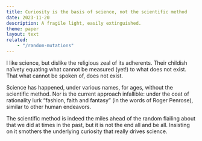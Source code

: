 ```yaml
---
title: Curiosity is the basis of science, not the scientific method
date: 2023-11-20
description: A fragile light, easily extinguished.
theme: paper
layout: text
related:
    - "/random-mutations"
---
```


I like science, but dislike the religious zeal of its adherents. Their childish
naïvety equating what cannot be measured (yet!) to what does not exist. That
what cannot be spoken of, does not exist.

Science has happened, under various names, for ages, without the scientific
method. Nor is the current approach infallible: under the coat of rationality
lurk “fashion, faith and fantasy” (in the words of Roger Penrose), similar to
other human endeavors.

The scientific method is indeed the miles ahead of the random flailing about
that we did at times in the past, but it is not the end all and be all.
Insisting on it smothers the underlying curiosity that really drives science.
